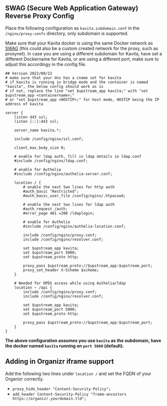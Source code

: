 ## SWAG (Secure Web Application Gateway) Reverse Proxy Config

Place the following configuration as `kavita.subdomain.conf` in the `/nginx/proxy-confs` directory, only subdomain is supported.

Make sure that your Kavita docker is using the same Docker network as [SWAG](https://docs.linuxserver.io/general/swag) (this could also be a custom created network for the proxy, such as proxynet). In case you are using a different subdomain for Kavita, have set a different Dockername for Kavita, or are using a different port, make sure to adjust this accordingy in the config file.

```
## Version 2022/08/22
# make sure that your dns has a cname set for kavita
# if kavita is running in bridge mode and the container is named "kavita", the below config should work as is
# if not, replace the line "set $upstream_app kavita;" with "set $upstream_app <containername>;"
# or "set $upstream_app <HOSTIP>;" for host mode, HOSTIP being the IP address of kavita

server {
    listen 443 ssl;
    listen [::]:443 ssl;

    server_name kavita.*;

    include /config/nginx/ssl.conf;

    client_max_body_size 0;

    # enable for ldap auth, fill in ldap details in ldap.conf
    #include /config/nginx/ldap.conf;

    # enable for Authelia
    #include /config/nginx/authelia-server.conf;

    location / {
        # enable the next two lines for http auth
        #auth_basic "Restricted";
        #auth_basic_user_file /config/nginx/.htpasswd;

        # enable the next two lines for ldap auth
        #auth_request /auth;
        #error_page 401 =200 /ldaplogin;

        # enable for Authelia
        #include /config/nginx/authelia-location.conf;

        include /config/nginx/proxy.conf;
        include /config/nginx/resolver.conf;

        set $upstream_app kavita;
        set $upstream_port 5000;
        set $upstream_proto http;

        proxy_pass $upstream_proto://$upstream_app:$upstream_port;
        proxy_set_header X-Scheme $scheme;
    }

    # Needed for OPDS access while using Authelia/ldap
    location ~ /api {
        include /config/nginx/proxy.conf;
        include /config/nginx/resolver.conf;

        set $upstream_app kavita;
        set $upstream_port 5000;
        set $upstream_proto http;
        
        proxy_pass $upstream_proto://$upstream_app:$upstream_port;
    }
}
```

**The above configuration assumes you use `kavita` as the subdomain, have the docker named `kavita` running on `port 5000` (default).**

## Adding in Organizr iframe support

Add the following two lines under `location /` and set the FQDN of your Organizr correctly.

* `proxy_hide_header "Content-Security-Policy";`
* `add_header Content-Security-Policy "frame-ancestors https://organizr.yourdomain.tld";`
